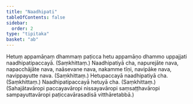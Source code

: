 ```yaml
---
title: "Naadhipati"
tableOfContents: false
sidebar:
  order: 2
type: "tipitaka"
basket: "ab"
---
```



<DynamicBreadcrumb />

<Division number="373">

<Paragraph number="798">
Hetuṃ appamāṇaṃ dhammaṃ paṭicca hetu appamāṇo dhammo uppajjati naadhipatipaccayā. (Saṃkhittaṃ.)
</Paragraph>

</Division>
<Division number="374">

<Paragraph number="799">
Naadhipatiyā cha, napurejāte nava, napacchājāte nava, naāsevane nava, nakamme tīṇi, navipāke nava, navippayutte nava. (Saṃkhittaṃ.)
</Paragraph>

<Paragraph number="800">
Hetupaccayā naadhipatiyā cha. (Saṃkhittaṃ.)
</Paragraph>

<Paragraph number="801">
Naadhipatipaccayā hetuyā cha. (Saṃkhittaṃ.)
</Paragraph>

<Paragraph number="802">
(Sahajātavāropi paccayavāropi nissayavāropi saṃsaṭṭhavāropi sampayuttavāropi paṭiccavārasadisā vitthāretabbā.)
</Paragraph>
</Division>
